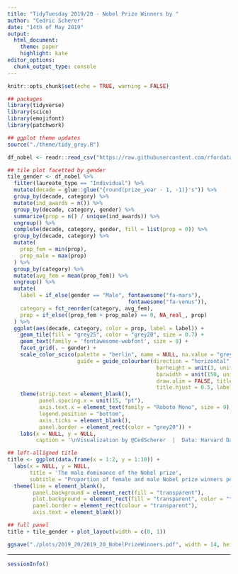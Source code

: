 ```yaml
---
title: "TidyTuesday 2019/20 - Nobel Prize Winners by "
author: "Cedric Scherer"
date: "14th of May 2019"
output:
  html_document:
    theme: paper
    highlight: kate
editor_options: 
  chunk_output_type: console
---
```


```r
knitr::opts_chunk$set(echo = TRUE, warning = FALSE)
```

```r
## packages
library(tidyverse)
library(scico)
library(emojifont)
library(patchwork)

## ggplot theme updates
source("./theme/tidy_grey.R")
```

```r
df_nobel <- readr::read_csv("https://raw.githubusercontent.com/rfordatascience/tidytuesday/master/data/2019/2019-05-14/nobel_winners.csv")
```

```r
## tile plot facetted by gender
tile_gender <- df_nobel %>% 
  filter(laureate_type == "Individual") %>% 
  mutate(decade = glue::glue("{round(prize_year - 1, -1)}'s")) %>% 
  group_by(decade, category) %>% 
  mutate(ind_awards = n()) %>%
  group_by(decade, category, gender) %>% 
  summarize(prop = n() / unique(ind_awards)) %>%  
  ungroup() %>% 
  complete(decade, category, gender, fill = list(prop = 0)) %>% 
  group_by(decade, category) %>% 
  mutate(
    prop_fem = min(prop),
    prop_male = max(prop)
  ) %>% 
  group_by(category) %>% 
  mutate(avg_fem = mean(prop_fem)) %>% 
  ungroup() %>% 
  mutate(
    label = if_else(gender == "Male", fontawesome("fa-mars"), 
                                      fontawesome("fa-venus")),
    category = fct_reorder(category, avg_fem),
    prop = if_else((prop_fem + prop_male) == 0, NA_real_, prop)
  ) %>% 
  ggplot(aes(decade, category, color = prop, label = label)) +
    geom_tile(fill = "grey25", color = "grey20", size = 0.7) +
    geom_text(family = 'fontawesome-webfont', size = 8) +
    facet_grid(. ~ gender) +
    scale_color_scico(palette = "berlin", name = NULL, na.value = "grey25",
                      guide = guide_colourbar(direction = "horizontal",
                                               barheight = unit(3, units = "mm"), 
                                               barwidth = unit(150, units = "mm"),
                                               draw.ulim = FALSE, title.position = 'bottom',
                                               title.hjust = 0.5, label.hjust = 0.5)) +
    theme(strip.text = element_blank(),
          panel.spacing.x = unit(15, "pt"),
          axis.text.x = element_text(family = "Roboto Mono", size = 9),
          legend.position = "bottom",
          axis.ticks = element_blank(),
          panel.border = element_rect(color = "grey20")) + 
    labs(x = NULL, y = NULL,
         caption = '\nVisualization by @CedScherer  |  Data: Harvard Dataverse, Li et al. 2018, doi: 10.7910/DVN/6NJ5RN')

## left-alligned title
title <- ggplot(data.frame(x = 1:2, y = 1:10)) +
  labs(x = NULL, y = NULL,
       title = 'The male dominance of the Nobel prize',
       subtitle = "Proportion of female and male Nobel prize winners per category and decade.\n") +
  theme(line = element_blank(),
        panel.background = element_rect(fill = "transparent"),
        plot.background = element_rect(fill = "transparent", color = "transparent"),
        panel.border = element_rect(colour = "transparent"),
        axis.text = element_blank())

## full panel
title + tile_gender + plot_layout(width = c(0, 1))

ggsave("./plots/2019_20/2019_20_NobelPrizeWinners.pdf", width = 14, height = 5.2, device = cairo_pdf)
```

***

```r
sessionInfo()
```
